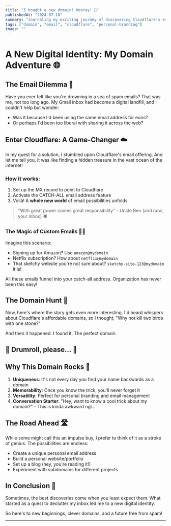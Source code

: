 ```yaml
---
title: "I bought a new domain! Hooray! 🎉"
publishedAt: "2024-07-18"
summary: "Journaling my exciting journey of discovering Cloudflare's email solution and finding the perfect domain. 🚀"
tags: ["domain", "email", "cloudflare", "personal-branding"]
image: ""
---
```


# A New Digital Identity: My Domain Adventure 🌐

## The Email Dilemma 📧

Have you ever felt like you're drowning in a sea of spam emails? That was me, not too long ago. My Gmail inbox had become a digital landfill, and I couldn't help but wonder:

- Was it because I'd been using the same email address for eons?
- Or perhaps I'd been too liberal with sharing it across the web?

## Enter Cloudflare: A Game-Changer ☁️


In my quest for a solution, I stumbled upon Cloudflare's email offering. And let me tell you, it was like finding a hidden treasure in the vast ocean of the internet!

### How it works:
1. Set up the MX record to point to Cloudflare
2. Activate the CATCH-ALL email address feature
3. Voilà! A **whole new world** of email possibilities unfolds

> "With great power comes great responsibility" - Uncle Ben (and now, your inbox) 🕷️

### The Magic of Custom Emails 🎩✨

Imagine this scenario:
- Signing up for Amazon? Use `amazon@mydomain`
- Netflix subscription? How about `netflix@mydomain`
- That sketchy website you're not sure about? `sketchy-site-123@mydomain` it is!

All these emails funnel into your catch-all address. Organization has never been this easy!

## The Domain Hunt 🏹

Now, here's where the story gets even more interesting. I'd heard whispers about Cloudflare's affordable domains, so I thought, "Why not kill two birds with one stone?"

And then it happened. I found it. The perfect domain.

## 🥁 Drumroll, please... 🥁

## Why This Domain Rocks 🎸

1. **Uniqueness**: It's not every day you find your name backwards as a domain
2. **Memorability**: Once you know the trick, you'll never forget it
3. **Versatility**: Perfect for personal branding and email management
4. **Conversation Starter**: "Hey, want to know a cool trick about my domain?" - This is kinda awkward ngl...

## The Road Ahead 🛣️

While some might call this an impulse buy, I prefer to think of it as a stroke of genius. The possibilities are endless:

- Create a unique personal email address
- Build a personal website/portfolio
- Set up a blog (hey, you're reading it!)
- Experiment with subdomains for different projects

## In Conclusion 🎈

Sometimes, the best discoveries come when you least expect them. What started as a quest to declutter my inbox led me to a new digital identity.

So here's to new beginnings, clever domains, and a future free from spam!

---
